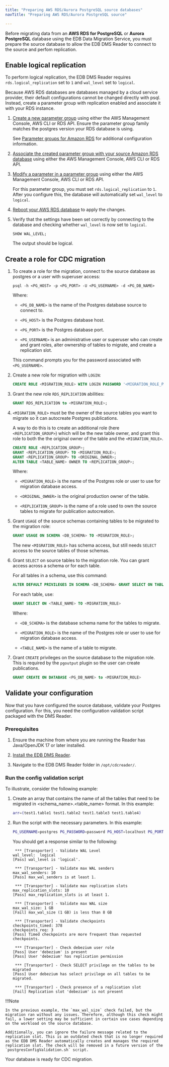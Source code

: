 ```yaml
---
title: "Preparing AWS RDS/Aurora PostgreSQL source databases"
navTitle: "Preparing AWS RDS/Aurora PostgreSQL source"

---
```


Before migrating data from an **AWS RDS for PostgreSQL** or **Aurora PostgreSQL** database using the EDB Data Migration Service, you must prepare the source database to allow the EDB DMS Reader to connect to the source and perfom replication.

## Enable logical replication

To perform logical replication, the EDB DMS Reader requires `rds.logical_replication` set to `1` and `wal_level` set to `logical`.

Because AWS RDS databases are databases managed by a cloud service provider, their default configurations cannot be changed directly with psql. Instead, create a parameter group with replication enabled and associate it with your RDS instance.

1.  [Create a new parameter group](https://docs.aws.amazon.com/AmazonRDS/latest/UserGuide/USER_WorkingWithParamGroups.Creating.html) using either the AWS Management Console, AWS CLI or RDS API. Ensure the parameter group family matches the postgres version your RDS database is using.

    See [Parameter groups for Amazon RDS](https://docs.aws.amazon.com/AmazonRDS/latest/UserGuide/USER_WorkingWithParamGroups.html) for additional configuration information.

2.  [Associate the created parameter group with your source Amazon RDS database](https://docs.aws.amazon.com/AmazonRDS/latest/UserGuide/USER_WorkingWithParamGroups.Associating.html) using either the AWS Management Console, AWS CLI or RDS API.

3.  [Modify a parameter in a parameter group](https://docs.aws.amazon.com/AmazonRDS/latest/UserGuide/USER_WorkingWithParamGroups.Modifying.html) using either the AWS Management Console, AWS CLI or RDS API. 

    For this parameter group, you must set `rds.logical_replication` to `1`. After you configure this, the database will automatically set `wal_level` to `logical`.

4.  [Reboot your AWS RDS database](https://docs.aws.amazon.com/AmazonRDS/latest/UserGuide/USER_RebootInstance.html#USER_RebootInstance.steps) to apply the changes.

5.  Verify that the settings have been set correctly by connecting to the database and checking whether `wal_level` is now set to `logical`. 

    ```psql
    SHOW WAL_LEVEL;
    ```

    The output should be logical.

## Create a role for CDC migration

1.  To create a role for the migration, connect to the source database as postgres or a user with superuser access:

    ```shell
    psql -h <PG_HOST> -p <PG_PORT> -U <PG_USERNAME> -d <PG_DB_NAME>
    ```

    Where:

    -   `<PG_DB_NAME>` is the name of the Postgres database source to connect to.

    -   `<PG_HOST>` is the Postgres database host.

    -   `<PG_PORT>` is the Postgres database port.

    -   `<PG_USERNAME>` is an administrative user or superuser who can create and grant roles, alter ownership of tables to migrate, and create a replication slot.

    This command prompts you for the password associated with `<PG_USERNAME>`.

2.  Create a new role for migration with `LOGIN`: 

    ```sql
    CREATE ROLE <MIGRATION_ROLE> WITH LOGIN PASSWORD '<MIGRATION_ROLE_PASSWORD>';
    ```

3.  Grant the new role `RDS_REPLICATION` abilities:

    ```sql
    GRANT RDS_REPLICATION to <MIGRATION_ROLE>;
    ```

4.  `<MIGRATION_ROLE>` must be the owner of the source tables you want to migrate so it can autocreate Postgres publications.

    A way to do this is to create an additional role (here `<REPLICATION_GROUP>`) which will be the new table owner, and grant this role to both the the original owner of the table and the `<MIGRATION_ROLE>`.

    ```sql
    CREATE ROLE <REPLICATION_GROUP>;
    GRANT <REPLICATION_GROUP> TO <MIGRATION_ROLE>;
    GRANT <REPLICATION_GROUP> TO <ORIGINAL_OWNER>;
    ALTER TABLE <TABLE_NAME> OWNER TO <REPLICATION_GROUP>;
    ```

    Where:

    -   `<MIGRATION_ROLE>` is the name of the Postgres role or user to use for migration database access.

    -   `<ORIGINAL_OWNER>` is the original production owner of the table.

    -   `<REPLICATION_GROUP>` is the name of a role used to own the source tables to migrate for publication autocreation.

5.  Grant `USAGE` of the source schemas containing tables to be migrated to the migration role:

    ```sql
    GRANT USAGE ON SCHEMA <DB_SCHEMA> TO <MIGRATION_ROLE>;
    ```

    The new `<MIGRATION_ROLE>` has schema access, but still needs `SELECT` access to the source tables of those schemas. 

6.  Grant `SELECT` on source tables to the migration role. You can grant access across a schema or for each table.

    For all tables in a schema, use this command:

    ```sql
    ALTER DEFAULT PRIVILEGES IN SCHEMA <DB_SCHEMA> GRANT SELECT ON TABLES to <MIGRATION_ROLE>
    ```

    For each table, use:

    ```sql
    GRANT SELECT ON <TABLE_NAME> TO <MIGRATION_ROLE>
    ```

    Where:

    -   `<DB_SCHEMA>` is the database schema name for the tables to migrate.

    -   `<MIGRATION_ROLE>` is the name of the Postgres role or user to use for migration database access.

    -   `<TABLE_NAME>` is the name of a table to migrate.

7.  Grant `CREATE` privileges on the source database to the migration role. This is required by the `pgoutput` plugin so the user can create publications.

    ```sql
    GRANT CREATE ON DATABASE <PG_DB_NAME> to <MIGRATION_ROLE>
    ```

## Validate your configuration

Now that you have configured the source database, validate your Postgres configuration. For this, you need the configuration validation script packaged with the DMS Reader.

### Prerequisites

1.  Ensure the machine from where you are running the Reader has Java/OpenJDK 17 or later installed.

2.  [Install the EDB DMS Reader](/edb-postgres-ai/latest/hybrid-manager/using_hybrid_manager/migration/installing/).

3.  Navigate to the EDB DMS Reader folder in `/opt/cdcreader/`.

### Run the config validation script

To illustrate, consider the following example:

1.  Create an array that contains the name of all the tables that need to be migrated in &lt;schema_name>.&lt;table_name> format. In this example:

    ```bash
    arr=(test1.table1 test1.table2 test1.table3 test1.table4)
    ```

1.  Run the script with the necessary parameters. In this example:

    ```bash
    PG_USERNAME=postgres PG_PASSWORD=password PG_HOST=localhost PG_PORT=5432     DB_NAME=postgres DBZ_USERNAME=debezium DBZ_PASSWORD=dbz ./postgresConfigValidation.sh     "${arr[@]}"
    ```

    You should get a response similar to the following:

    ```
     *** [Transporter] - Validate WAL Level
    wal_level:  logical
    [Pass] wal_level is 'logical'.

     *** [Transporter] - Validate max WAL senders
    max_wal_senders: 10
    [Pass] max_wal_senders is at least 1.

     *** [Transporter] - Validate max replication slots
    max_replication_slots: 10
    [Pass] max_replication_slots is at least 1.

     *** [Transporter] - Validate max WAL size
    max_wal_size: 1 GB
    [Fail] max_wal_size (1 GB) is less than 8 GB

     *** [Transporter] - Validate checkpoints
    checkpoints_timed: 378
    checkpoints_req: 3
    [Pass] Timed checkpoints are more frequent than requested checkpoints.

     *** [Transporter] - Check debezium user role
    [Pass] User 'debezium' is present
    [Pass] User 'debezium' has replication permission

     *** [Transporter] - Check SELECT privilege on the tables to be migrated
    [Pass] User debezium has select privilege on all tables to be migrated.

     *** [Transporter] - Check presence of a replication slot
    [Fail] Replication slot 'debezium' is not present

    ```

!!!Note

    In the previous example, the `max_wal_size` check failed, but the migration ran without any issues. Therefore, although this check might fail, a lower setting may be sufficient in certain use cases depending on the workload on the source database.

    Additionally, you can ignore the failure message related to the replication slot. This is an outdated check that is no longer required as the EDB DMS Reader automatically creates and manages the required replication slot. The check will be removed in a future version of the `postgresConfigValidation.sh` script.

Your database is ready for CDC migration.
